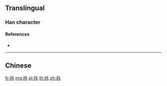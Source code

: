 {{character info/new}}
{{also|禕}}
==Translingual==

===Han character===
{{Han char|rn=113|rad=示|as=04|sn=9|four=|canj=IFQS|ids=⿰衤韦}}

====References====
* {{Han ref|kx=0841.031|hdz=42388.110|uh=794E}}

----

==Chinese==
{{zh-see|禕}}

[[fr:祎]]
[[mg:祎]]
[[pl:祎]]
[[th:祎]]
[[zh:祎]]